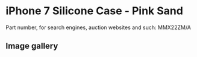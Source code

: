 
# iPhone 7 Silicone Case - Pink Sand

Part number, for search engines, auction websites and such: MMX22ZM/A

## Image gallery

<div style={{ width: "768px" }}>
  <GalleryComponent
    images={[
      {
        original: "/everysource/MMX22.webp",
        thumbnail: "/everypreview/MMX22.webp",
      },
      {
        original: "/everysource/MMX22_AV1_GOLD.webp",
        thumbnail: "/everypreview/MMX22_AV1_GOLD.webp",
      },
      {
        original: "/everysource/MMX22_AV1_JET_BLACK.webp",
        thumbnail: "/everypreview/MMX22_AV1_JET_BLACK.webp",
      },
      {
        original: "/everysource/MMX22_AV1_RED.webp",
        thumbnail: "/everypreview/MMX22_AV1_RED.webp",
      },
      {
        original: "/everysource/MMX22_AV1_SILVER.webp",
        thumbnail: "/everypreview/MMX22_AV1_SILVER.webp",
      },
      {
        original: "/everysource/MMX22_AV2.webp",
        thumbnail: "/everypreview/MMX22_AV2.webp",
      }
    ]}
  />
</div>